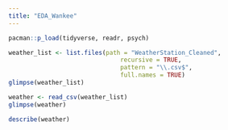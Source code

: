 ```yaml
---
title: "EDA_Wankee"
---
```


```r
pacman::p_load(tidyverse, readr, psych)
```

```r
weather_list <- list.files(path = "WeatherStation_Cleaned",
                               recursive = TRUE,
                               pattern = "\\.csv$",
                               full.names = TRUE)
glimpse(weather_list)
```

```r
weather <- read_csv(weather_list)
glimpse(weather)
```
```r
describe(weather)
```

